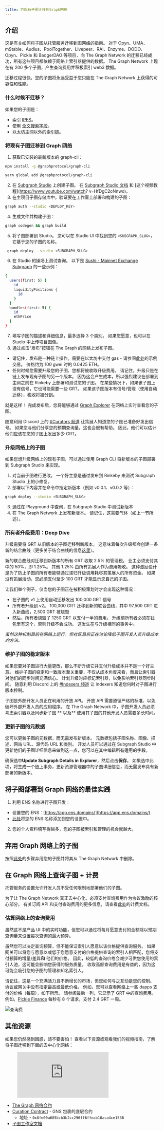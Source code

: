```yaml
---
title: 将现有子图迁移到Graph网络
---
```


## 介绍

这是有关如何将子图从托管服务迁移到图网络的指南。 对于 Opyn、UMA、mStable、Audius、PoolTogether、Livepeer、RAI、Enzyme、DODO、Opyn、Pickle 和 BadgerDAO 等项目，向 The Graph Network 的迁移已经成功，所有这些项目都依赖于网络上索引器提供的数据。 The Graph Network 上现在有 200 多个子图，产生查询费用并积极索引 web3 数据。

迁移过程很快，您的子图将永远受益于您只能在 The Graph Network 上获得的可靠性和性能。

### 什么时候不迁移？

如果您的子图是：

- 索引 [IPFS](https://ipfs.io/)。
- 使用 [全文搜索字段](https://thegraph.com/docs/en/developer/create-subgraph-hosted/#defining-fulltext-search-fields)。
- 以太坊主网以外的索引链。

### 将现有子图迁移到 Graph 网络

1. 获取已安装的最新版本的 graph-cli：

```sh
npm install -g @graphprotocol/graph-cli
```

```sh
yarn global add @graphprotocol/graph-cli
```

2. 在 [Subgraph Studio](https://thegraph.com/studio/) 上创建子图。 在 [Subgraph Studio 文档](/studio/subgraph-studio) 和 [这个视频教程](https://www.youtube.com/watch? v=HfDgC2oNnwo)。
3. 在主项目子图存储库中，验证要在工作室上部署和构建的子图：

```sh
graph auth --studio <DEPLOY_KEY>
```

4. 生成文件并构建子图：

```sh
graph codegen && graph build
```

5. 将子图部署到 Studio。 您可以在 Studio UI 中找到您的 `<SUBGRAPH_SLUG>`，它基于您的子图的名称。

```sh
 graph deploy --studio <SUBGRAPH_SLUG>
```

6. 在 Studio 的操场上测试查询。 以下是 [Sushi - Mainnet Exchange Subgraph](https://thegraph.com/explorer/subgraph?id=0x4bb4c1b0745ef7b4642feeccd0740dec417ca0a0-0&view=Playground) 的一些示例：

```sh
{
  users(first: 5) {
    id
    liquidityPositions {
      id
    }
  }
  bundles(first: 5) {
    id
    ethPrice
  }
}
```

7. 填写子图的描述和详细信息，最多选择 3 个类别。 如果您愿意，也可以在 Studio 中上传项目图像。
8. 通过点击“发布”按钮在 The Graph 的网络上发布子图。

- 请记住，发布是一种链上操作，需要在以太坊中支付 gas - 请参阅[此处](https://etherscan.io/tx/0xd0c3fa0bc035703c9ba1ce40c1862559b9c5b6ea1198b3320871d535aa0de87b)的示例交易。 价格约为 100 gwei 时的 0.0425 ETH。
- 任何时候您需要升级您的子图，您都将被收取升级费用。 请记住，升级只是在链上发布现有子图的另一个版本。 因为这会产生成本，所以强烈建议在部署到主网之前在 Rinkeby 上部署和测试您的子图。 在某些情况下，如果该子图上没有信号，它也可能需要一些 GRT。 如果该子图版本有信号/管理（使用自动迁移），税收将被分割。

就是这样！ 完成发布后，您将能够通过 [Graph Explorer](https://thegraph.com/explorer) 在网络上实时查看您的子图。

随意利用 Discord 上的 [#Curators 频道](https://discord.gg/rC8rBuRtbH) 让策展人知道您的子图已准备好发出信号。 如果您与他们分享您的预期查询量，这也会很有帮助。 因此，他们可以估计他们应该在您的子图上发出多少 GRT。

### 升级网络上的子图

如果您想升级网络上的现有子图，可以通过使用 Graph CLI 将新版本的子图部署到 Subgraph Studio 来实现。

1. 对当前子图进行更改。 一个好主意是通过发布到 Rinkeby 来测试 Subgraph Studio 上的小修复。
2. 部署以下内容并在命令中指定新版本（例如 v0.0.1、v0.0.2 等）：

```sh
graph deploy --studio <SUBGRAPH_SLUG>
```

3. 通过在 Playground 中查询，在 Subgraph Studio 中测试新版本
4. 在 The Graph Network 上发布新版本。 请记住，这需要气体（如上一节所述）。

### 所有者升级费用：Deep Dive

升级需要将 GRT 从旧版本的子图迁移到新版本。 这意味着每次升级都会创建一条新的结合曲线（更多关于结合曲线的信息[这里](/curating#bonding-curve-101)）。

新的联合曲线对迁移到新版本的所有 GRT 收取 2.5% 的管理税。 业主必须支付其中的 50%，即 1.25%。 其他 1.25% 由所有策展人作为费用吸收。 这种激励设计是为了防止子图的所有者能够通过递归升级调用耗尽其策展人的所有资金。 如果没有策展活动，您必须支付至少 100 GRT 才能显示您自己的子图。

让我们举个例子，仅当您的子图正在被积极策划时才会出现这种情况：

- 在子图的 v1 上使用自动迁移发出 100,000 GRT 信号
- 所有者升级到 v2。 100,000 GRT 迁移到新的联合曲线，其中 97,500 GRT 进入新曲线，2,500 GRT 被烧毁
- 然后，所有者烧毁了 1250 GRT 以支付一半的费用。 升级前所有者必须在钱包里有这个，否则升级不会成功。 这发生在与升级相同的事务中。

_虽然这种机制目前在网络上运行，但社区目前正在讨论降低子图开发人员升级成本的方法。_

### 维护子图的稳定版本

如果您要对子图进行大量更改，那么不断升级它并支付升级成本并不是一个好主意。 维护子图的稳定和一致版本至关重要，不仅从成本角度来看，而且让索引器对他们的同步时间充满信心。 计划升级时应标记索引器，以免影响索引器同步时间。 随意利用 Discord 上的 [#Indexers 频道](https://discord.gg/rC8rBuRtbH) 让 Indexers 知道您何时对子图进行版本控制。

子图是外部开发人员正在利用的开放 API。 开放 API 需要遵循严格的标准，以免破坏外部开发人员的应用程序。 在 The Graph Network 中，子图开发人员必须考虑索引器以及同步新子图 ** 以及** 使用其子图的其他开发人员需要多长时间。

### 更新子图的元数据

您可以更新子图的元数据，而无需发布新版本。 元数据包括子图名称、图像、描述、网站 URL、源代码 URL 和类别。 开发人员可以通过在 Subgraph Studio 中更新他们的子图详细信息来做到这一点，您可以在其中编辑所有适用的字段。

确保选中**Update Subgraph Details in Explorer**，然后点击**保存**。 如果选中此项，将生成一个链上事务，更新资源管理器中的子图详细信息，而无需发布具有新部署的新版本。

## 将子图部署到 Graph 网络的最佳实践

1. 利用 ENS 名称进行子图开发：

- 设置您的 ENS：[https://app.ens.domains/](https://app.ens.domains/)
- [此处](https://thegraph.com/explorer/settings?view=display-name)将您的 ENS 名称添加到您的设置中。

2. 您的个人资料填写得越多，您的子图被索引和管理的机会就越大。

## 弃用 Graph 网络上的子图

按照[此处](/developer/deprecating-a-subgraph)的步骤弃用您的子图并将其从 The Graph Network 中删除。

## 在 Graph 网络上查询子图 + 计费

托管服务的设置允许开发人员不受任何限制地部署他们的子图。

为了让 The Graph Network 真正去中心化，必须支付查询费用作为协议激励的核心部分。 有关订阅 API 和支付查询费用的更多信息，请查看[此处](/studio/billing)的计费文档。

### 估算网络上的查询费用

虽然这不是产品 UI 中的实时功能，但您可以通过将每月愿意支付的金额除以预期查询量来设置每次查询的最大预算。

虽然您可以决定查询预算，但不能保证索引人愿意以该价格提供查询服务。 如果网关可以将您与愿意以或低于您愿意支付的价格提供查询的索引人相匹配，您将支付预算的增量/差异**和** 他们的价格。 因此，较低的查询价格会减少可供您使用的索引人池，这可能会影响您获得的服务质量。 收取高额查询费用是有益的，因为这可能会吸引您的子图的管理和知名索引人。

请记住，这是一个充满活力且不断增长的市场，但您如何与之互动是您的控制。 协议或网关中没有指定最高或最低价格。 例如，您可以查看网络上一些 dapps 支付的价格（每周），如下所示。 请参阅最后一列，它显示了 GRT 中的查询费用。 例如，[Pickle Finance](https://www.pickle.finance/) 每秒有 8 个请求，支付 2.4 GRT 一周。

![查询费](/img/QueryFee.png)

## 其他资源

如果您仍然感到困惑，请不要害怕！ 查看以下资源或观看我们的视频指南，了解将子图迁移到下面的去中心化网络：

<figure className="video-container">
  <iframe
    className="video-iframe"
    src="https://www.youtube.com/embed/CzdQ3dFFrjo"
    title="YouTube video player"
    frameBorder="0"
    allowFullScreen
  ></iframe>
</figure>

- [The Graph 网络合约](https://github.com/graphprotocol/contracts)
- [Curation Contract](https://github.com/graphprotocol/contracts/blob/dev/contracts/curation/Curation.sol) - GNS 包裹的底层合约
  - 地址 - `0x8fe00a685bcb3b2cc296ff6ffeab10aca4ce1538`
- [子图工作室文档](/studio/subgraph-studio)
